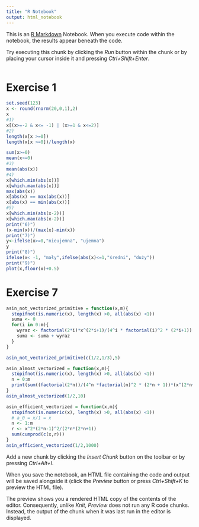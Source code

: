 ```yaml
---
title: "R Notebook"
output: html_notebook
---
```


This is an [R Markdown](http://rmarkdown.rstudio.com) Notebook. When you execute code within the notebook, the results appear beneath the code. 

Try executing this chunk by clicking the *Run* button within the chunk or by placing your cursor inside it and pressing *Ctrl+Shift+Enter*. 

```r

```

# Exercise 1
```r
set.seed(123)
x <- round(rnorm(20,0,1),2)
x
#1)
x[(x>=-2 & x<= -1) | (x>=1 & x<=2)]
#2)
length(x[x >=0])
length(x[x >=0])/length(x)

sum(x>=0)
mean(x>=0)
#3)
mean(abs(x))
#4)
x[which.min(abs(x))]
x[which.max(abs(x))]
max(abs(x))
x[abs(x) == max(abs(x))]
x[abs(x) == min(abs(x))]
#5)
x[which.min(abs(x-2))]
x[which.max(abs(x-2))]
print("6)")
(x-min(x))/(max(x)-min(x))
print("7)")
y<-ifelse(x>=0,"nieujemna", "ujemna")
y
print("8)")
ifelse(x< -1, "mały",ifelse(abs(x)<=1,"średni", "duży"))
print("9)")
plot(x,floor(x)+0.5)

```

# Exercise 7
```r

asin_not_vectorized_primitive = function(x,m){
  stopifnot(is.numeric(x), length(x) >0, all(abs(x) <1))
  suma <- 0
  for(i in 0:m){
    wyraz <- factorial(2*i)*x^(2*i+1)/(4^i * factorial(i)^2 * (2*i+1))
    suma <- suma + wyraz
  }
}

asin_not_vectorized_primitive(c(1/2,1/3),5)

asin_almost_vectorized = function(x,m){
  stopifnot(is.numeric(x), length(x) >0, all(abs(x) <1))
  n = 0:m
  print(sum((factorial(2*n))/(4^n *factorial(n)^2 * (2*n + 1))*(x^(2*n+1))))
}
asin_almost_vectorized(1/2,10)

asin_efficient_vectorized = function(x,m){
  stopifnot(is.numeric(x), length(x) >0, all(abs(x) <1))
  # a_0 = x/1 = x
  n <- 1:m
  r <- x^2*(2*n-1)^2/(2*n*(2*n+1))
  sum(cumprod(c(x,r)))
}
asin_efficient_vectorized(1/2,1000)
```


Add a new chunk by clicking the *Insert Chunk* button on the toolbar or by pressing *Ctrl+Alt+I*.

When you save the notebook, an HTML file containing the code and output will be saved alongside it (click the *Preview* button or press *Ctrl+Shift+K* to preview the HTML file).

The preview shows you a rendered HTML copy of the contents of the editor. Consequently, unlike *Knit*, *Preview* does not run any R code chunks. Instead, the output of the chunk when it was last run in the editor is displayed.
